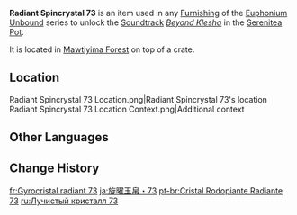 {{Item Infobox
|id           = 141073
|image        = Item Radiant Spincrystal.png
|type         = Adventure Items
|group        = Radiant Spincrystals
|group2       = Sumeru Spincrystals
|quality      = 4
|invCategory  = Precious Items
|description  = This wondrous crystal contains a certain rhythm, like something beautiful woven from delicate silk. These items can be found throughout the mainland or from merchants who collect curios. The tune held within this crystal can be revivified in your [[Serenitea Pot]] using either "[[Euphonium Unbound: Winding]]" or "[[Euphonium Unbound: Soaring]]." The tune contained within this [[Radiant Spincrystal]] is "[[Beyond Klesha]]."
|source1      = [[Mawtiyima Forest]]
|track        = Beyond Klesha
}}
'''Radiant Spincrystal 73''' is an item used in any [[Furnishing]] of the [[Euphonium Unbound]] series to unlock the [[Soundtrack]] ''[[Beyond Klesha]]'' in the [[Serenitea Pot]].

It is located in [[Mawtiyima Forest]] on top of a crate.

==Location==
<gallery>
Radiant Spincrystal 73 Location.png|Radiant Spincrystal 73's location
Radiant Spincrystal 73 Location Context.png|Additional context
</gallery>

==Other Languages==
{{Other Languages|default_hidden = 1
|en      = Radiant Spincrystal 73
|zhs     = 旋曜玉帛·其七十三
|zhs_rm  = Xuán Yào Yùbó - Qí Qīshísān
|zht     = 旋曜玉帛·其七十三
|zht_rm  = Xuán Yào Yùbó - Qí Qīshísān
|ja      = 旋曜玉帛·73
|ja_rm   = Senyougyokuhaku - 73{{Assumed}}
|ko      = 빛나는 결정·73
|ko_rm   = Binnaneun Gyeoljeong - Chilssimssam
|es      = Girocristal radiante (73)
|fr      = Gyrocristal radiant 73
|ru      = Лучистый кристалл 73
|th      = Radiant Spincrystal 73
|vi      = Ngọc Thạch Âm Vang 73
|de      = Strahlender Drehkristall LXXIII
|id      = Radiant Spincrystal 73
|pt      = Cristal Rodopiante Radiante 73
|tr      = Parlak Burgu Kristal 73
|it      = Voltacristallo radioso 73
}}

==Change History==
{{Change History|3.0}}

[[fr:Gyrocristal radiant 73]]
[[ja:旋曜玉帛・73]]
[[pt-br:Cristal Rodopiante Radiante 73]]
[[ru:Лучистый кристалл 73]]